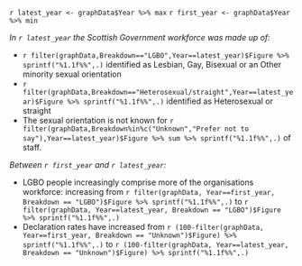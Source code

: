 `r latest_year <- graphData$Year %>% max`
`r first_year <- graphData$Year %>% min`

*In `r latest_year` the Scottish Government workforce was made up of:*
  
* `r filter(graphData,Breakdown=="LGBO",Year==latest_year)$Figure %>% sprintf("%1.1f%%",.)` identified as Lesbian, Gay, Bisexual or an Other minority sexual orientation
* `r filter(graphData,Breakdown=="Heterosexual/straight",Year==latest_year)$Figure %>% sprintf("%1.1f%%",.)` identified as Heterosexual or straight
* The sexual orientation is not known for `r filter(graphData,Breakdown%in%c("Unknown","Prefer not to say"),Year==latest_year)$Figure %>% sum %>% sprintf("%1.1f%%",.)` of staff.

*Between `r first_year` and `r latest_year`:*
  
* LGBO people increasingly comprise more of the organisations workforce: increasing from `r filter(graphData, Year==first_year, Breakdown == "LGBO")$Figure %>% sprintf("%1.1f%%",.)` to `r filter(graphData, Year==latest_year, Breakdown == "LGBO")$Figure %>% sprintf("%1.1f%%",.)`
* Declaration rates have increased from `r (100-filter(graphData, Year==first_year, Breakdown == "Unknown")$Figure) %>% sprintf("%1.1f%%",.)` to `r (100-filter(graphData, Year==latest_year, Breakdown == "Unknown")$Figure) %>% sprintf("%1.1f%%",.)`
